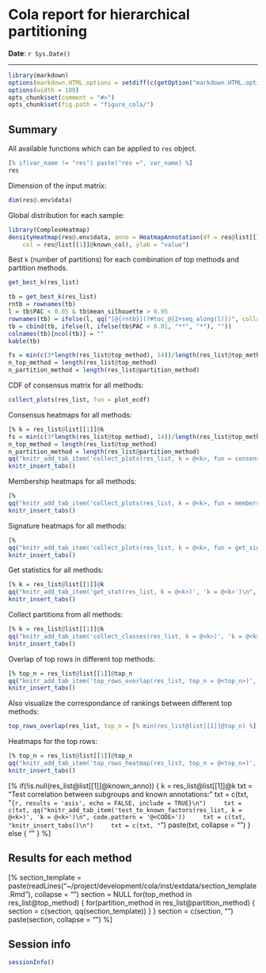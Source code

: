 Cola report for hierarchical partitioning
==================

**Date**: `r Sys.Date()`

----------------------------------------------------------------

<style type='text/css'>
[% paste(readLines("~/project/development/cola/inst/extdata/custom.css"), collapse = "\n") %]
</style>

```r
library(markdown)
options(markdown.HTML.options = setdiff(c(getOption("markdown.HTML.options"), "toc"), "base64_images"))
options(width = 100)
opts_chunk$set(comment = "#>")
opts_chunk$set(fig.path = "figure_cola/")
```

## Summary

All available functions which can be applied to `res` object.

```r
[% if(var_name != "res") paste("res =", var_name) %]
res
```

Dimension of the input matrix:

```r
dim(res@.env$data)
```

Global distribution for each sample:

```r
library(ComplexHeatmap)
densityHeatmap(res@.env$data, anno = HeatmapAnnotation(df = res@list[[1]]@known_anno, 
	col = res@list[[1]]@known_col), ylab = "value")
```

Best `k` (number of partitions) for each combination of top methods and partition methods.

```r
get_best_k(res_list)
```

```r
tb = get_best_k(res_list)
rntb = rownames(tb)
l = tb$PAC < 0.05 & tb$mean_silhouette > 0.95
rownames(tb) = ifelse(l, qq("[@{rntb}](?#toc_@{2+seq_along(l)})", collapse = FALSE), rntb)
tb = cbind(tb, ifelse(l, ifelse(tb$PAC < 0.01, "**", "*"), ""))
colnames(tb)[ncol(tb)] = ""
kable(tb)
```

```r
fs = min(c(3*length(res_list@top_method), 14))/length(res_list@top_method)
n_top_method = length(res_list@top_method)
n_partition_method = length(res_list@partition_method)
```


CDF of consensus matrix for all methods:

```r
collect_plots(res_list, fun = plot_ecdf)
```

Consensus heatmaps for all methods:

```r
[% k = res_list@list[[1]]@k
fs = min(c(3*length(res_list@top_method), 14))/length(res_list@top_method)
n_top_method = length(res_list@top_method)
n_partition_method = length(res_list@partition_method)
qq("knitr_add_tab_item('collect_plots(res_list, k = @<k>, fun = consensus_heatmap)', 'k = @<k>', opt = 'fig.width = @<fs*n_top_method>, fig.height = @<fs*n_partition_method>')\n", code.pattern = "@<CODE>") %]
knitr_insert_tabs()
```

Membership heatmaps for all methods:

```r
[% 
qq("knitr_add_tab_item('collect_plots(res_list, k = @<k>, fun = membership_heatmap)', 'k = @<k>', opt = 'fig.width =@<fs*n_top_method>, fig.height = @<fs*n_partition_method>')\n", code.pattern = "@<CODE>") %]
knitr_insert_tabs()
```

Signature heatmaps for all methods:

```r
[% 
qq("knitr_add_tab_item('collect_plots(res_list, k = @<k>, fun = get_signatures)', 'k = @<k>', opt = 'fig.width = @<fs*n_top_method>, fig.height = @<fs*n_partition_method>')\n", code.pattern = "@<CODE>") %]
knitr_insert_tabs()
```

Get statistics for all methods:

```r
[% k = res_list@list[[1]]@k
qq("knitr_add_tab_item('get_stat(res_list, k = @<k>)', 'k = @<k>')\n", code.pattern = "@<CODE>") %]
knitr_insert_tabs()
```

Collect partitions from all methods:

```r
[% k = res_list@list[[1]]@k
qq("knitr_add_tab_item('collect_classes(res_list, k = @<k>)', 'k = @<k>', opt = 'fig.width = 14, fig.height = 8')\n", code.pattern = "@<CODE>") %]
knitr_insert_tabs()
```

Overlap of top rows in different top methods:

```r
[% top_n = res_list@list[[1]]@top_n
qq("knitr_add_tab_item('top_rows_overlap(res_list, top_n = @<top_n>)', 'top_n = @<top_n>', opt = 'fig.width = 5, fig.height = 5')\n", code.pattern = "@<CODE>") %]
knitr_insert_tabs()
```

Also visualize the correspondance of rankings between different top methods:

```r
top_rows_overlap(res_list, top_n = [% min(res_list@list[[1]]@top_n) %], type = "correspondance")
```

Heatmaps for the top rows:

```r
[% top_n = res_list@list[[1]]@top_n
qq("knitr_add_tab_item('top_rows_heatmap(res_list, top_n = @<top_n>)', 'top_n = @<top_n>', opt = 'fig.width = 14, fig.height = 14/@<n_top_method>')\n", code.pattern = "@<CODE>") %]
knitr_insert_tabs()
```

[% if(!is.null(res_list@list[[1]]@known_anno)) {
	k = res_list@list[[1]]@k
	txt = "Test correlation between subgroups and known annotations:\n\n"
	txt = c(txt, "```{r, results = 'asis', echo = FALSE, include = TRUE}\n")
	txt = c(txt, qq("knitr_add_tab_item('test_to_known_factors(res_list, k = @<k>)', 'k = @<k>')\n", code.pattern = '@<CODE>'))
	txt = c(txt, "knitr_insert_tabs()\n")
	txt = c(txt, "```\n")
	paste(txt, collapse = "\n")
} else {
	""
} %]

## Results for each method

[% 
section_template = paste(readLines("~/project/development/cola/inst/extdata/section_template.Rmd"), collapse = "\n")
section = NULL
for(top_method in res_list@top_method) {
    for(partition_method in res_list@partition_method) {
        section = c(section, qq(section_template))
    }
}
section = c(section, "\n")
paste(section, collapse = "\n\n") %]


## Session info

```r
sessionInfo()
```

